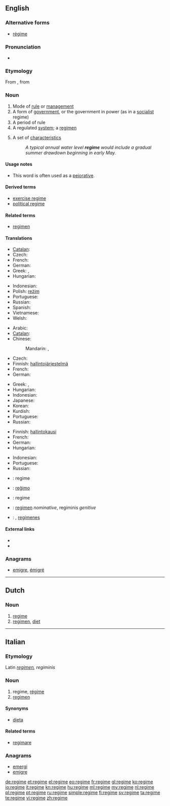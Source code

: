 {{also|Regime|régime}}
==English==
{{wikipedia}}

===Alternative forms===
* [[régime]]

===Pronunciation===
* {{IPA|/rəˈʒim/|/ˈreɪʒim/}}

===Etymology===
From {{etyl|fr}} {{term|régime}}, from {{etyl|la}} {{term|regimen||direction, government}}

===Noun===
{{en-noun}}

# Mode of [[rule]] or [[management]]
# A form of [[government]], or the government in power (as in a [[socialist]] regime)
# A period of rule
# A regulated [[system]]; a [[regimen]]
# {{hydrology}} A set of [[characteristics]]
#: ''A typical annual water level '''regime''' would include a gradual summer drawdown beginning in early May.''

====Usage notes====
* This word is often used as a [[pejorative]].

====Derived terms====
* [[exercise regime]]
* [[political regime]]

====Related terms====
* [[regimen]]

====Translations====
{{trans-top|mode of rule or management}}
* [[Catalan]]: {{t|ca|règim|m}}
* Czech: {{t-|cs|režim|m}}
* French: {{t+|fr|régime|m}}
* German: {{t+|de|Regime|n}}
* Greek: {{t|el|σύστημα|n|tr=sýstima|sc=Grek}}, {{t|el|διοίκηση|f|tr=dioíkisi|sc=Grek}}
* Hungarian: {{t-|hu|rezsim}}
{{trans-mid}}
* Indonesian: {{t|id|rezim}}
* Polish: [[reżim]] {{m}}
* Portuguese: {{t+|pt|regime|m}}
* Russian: {{t+|ru|режим|m|tr=režím}}
* Spanish: {{t+|es|régimen|m}}
* Vietnamese: {{chế độ}}
* Welsh: {{t|cy|cyfundrefn|f}}
{{trans-bottom}}

{{trans-top|form of government}}
* Arabic: {{t+|ar|نظام|m|tr=niZaam}}
* [[Catalan]]: {{t|ca|règim|m}}
* Chinese:
*: Mandarin: {{t|cmn|政權|sc=Hani}}, {{t|cmn|政权|tr=zhèngquán|sc=Hani}}
* Czech: {{t-|cs|režim|m}}
* Finnish: [[hallintojärjestelmä]]
* French: {{t+|fr|régime|m}}
* German: {{t+|de|Regime|n}}
{{trans-mid}}
* Greek: {{t|el|καθεστώς|n|tr=kathestós|sc=Grek}}, {{t|el|πολίτευμα|n|tr=polítevma|sc=Grek}}
* Hungarian: {{t-|hu|rezsim}}
* Indonesian: {{t|id|rezim}}
* Japanese: {{t+|ja|政権|tr=せいけん, seiken}}
* Korean: {{t|ko|정권|tr=jeonggwon|sc=Hang}}
* Kurdish: {{ku-Arab|[[ڕژێم]]}}
* Portuguese: {{t+|pt|regime|m}}
* Russian: {{t+|ru|режим|m|tr=režím}}
{{trans-bottom}}

{{trans-top|period of rule}}
* Finnish: [[hallintokausi]]
* French: {{t+|fr|régime|m}}
* German: {{t+|de|Regime|n}}
* Hungarian: {{t-|hu|rezsim}}
{{trans-mid}}
* Indonesian: {{t|id|rezim}}
* Portuguese: {{t+|pt|regime|m}}
* Russian: {{t+|ru|режим|m|tr=režím}}
{{trans-bottom}}

{{checktrans-top}}
* {{ttbc|nl}}: regime
* {{ttbc|eo}}: [[reĝimo]]
* {{ttbc|it}}: regime
{{trans-mid}}
* {{ttbc|la}}: [[regimen]] ''nominative'', regiminis ''genitive''
* {{ttbc|es}}: {{t+|es|régimen|m}}, [[regímenes]] {{m|p}}
{{trans-bottom}}

====External links====
* {{R:Webster 1913}}
* {{R:Century 1911}}

===Anagrams===
* [[emigre#English|emigre]], [[émigré#English|émigré]]

----

==Dutch==

===Noun===
{{nl-noun|n|regimes|regimetje}}

# [[#English|regime]]
# [[regimen]], [[diet]]

----

==Italian==

===Etymology===
Latin ''[[regimen]], regiminis''

===Noun===
{{it-noun|regim|m|e|i}}

# regime, [[régime]]
# [[regimen]]

====Synonyms====
* [[dieta]]

====Related terms====
* [[regimare]]

===Anagrams===
* [[emergi#Italian|emergi]]
* [[emigre#Italian|emigre]]

[[de:regime]]
[[et:regime]]
[[el:regime]]
[[eo:regime]]
[[fr:regime]]
[[gl:regime]]
[[ko:regime]]
[[io:regime]]
[[it:regime]]
[[kn:regime]]
[[hu:regime]]
[[ml:regime]]
[[my:regime]]
[[nl:regime]]
[[pl:regime]]
[[pt:regime]]
[[ru:regime]]
[[simple:regime]]
[[fi:regime]]
[[sv:regime]]
[[ta:regime]]
[[te:regime]]
[[vi:regime]]
[[zh:regime]]